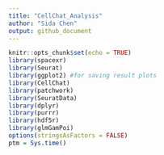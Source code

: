 ```yaml
---
title: "CellChat_Analysis"
author: "Sida Chen"
output: github_document
---
```


```r
knitr::opts_chunk$set(echo = TRUE)
library(spacexr)
library(Seurat)
library(ggplot2) #for saving result plots
library(CellChat)
library(patchwork)
library(SeuratData)
library(dplyr)
library(purrr)
library(hdf5r)
library(glmGamPoi)
options(stringsAsFactors = FALSE)
ptm = Sys.time()
```



